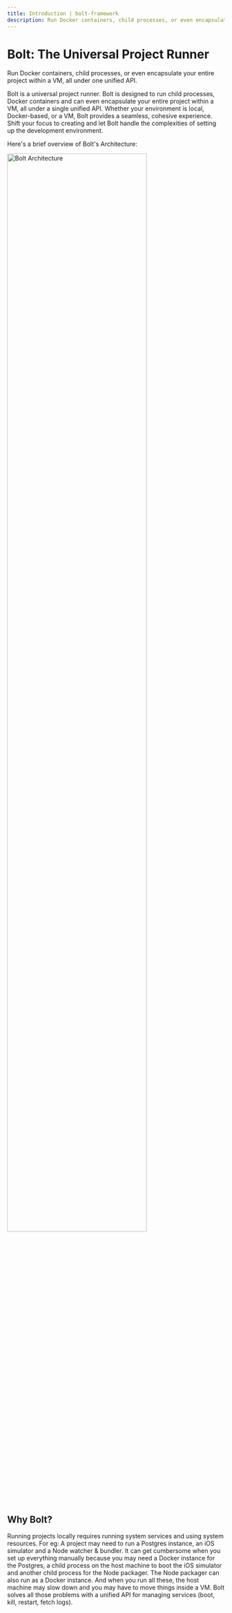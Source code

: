 ```yaml
---
title: Introduction | bolt-framework
description: Run Docker containers, child processes, or even encapsulate your entire project within a VM, all under one unified API.
---
```



<Meta title="Getting Started/Introduction" />

# Bolt: The Universal Project Runner

Run Docker containers, child processes, or even encapsulate your entire project within a VM, all under one unified API.

Bolt is a universal project runner. Bolt is designed to run child processes, Docker containers and can even encapsulate your entire project within a VM, all under a single unified API. Whether your environment is local, Docker-based, or a VM, Bolt provides a seamless, cohesive experience. Shift your focus to creating and let Bolt handle the complexities of setting up the development environment.

Here's a brief overview of Bolt's Architecture:

<AppProvider>
  <Box>
    <img
      src="/assets/BoltArchitecture.png"
      width="80%"
      alt="Bolt Architecture"
    />
  </Box>
</AppProvider>

## Why Bolt?

Running projects locally requires running system services and using system resources. For eg: A project may need to run a Postgres instance, an iOS simulator and a Node watcher & bundler. It can get cumbersome when you set up everything manually because you may need a Docker instance for the Postgres, a child process on the host machine to boot the iOS simulator and another child process for the Node packager. The Node packager can also run as a Docker instance. And when you run all these, the host machine may slow down and you may have to move things inside a VM. Bolt solves all those problems with a unified API for managing services (boot, kill, restart, fetch logs).
